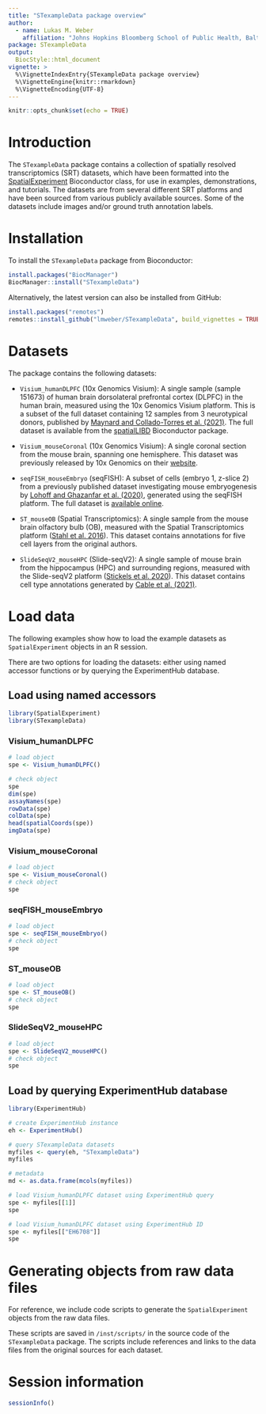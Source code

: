 ```yaml
---
title: "STexampleData package overview"
author: 
  - name: Lukas M. Weber
    affiliation: "Johns Hopkins Bloomberg School of Public Health, Baltimore, MD, USA"
package: STexampleData
output: 
  BiocStyle::html_document
vignette: >
  %\VignetteIndexEntry{STexampleData package overview}
  %\VignetteEngine{knitr::rmarkdown}
  %\VignetteEncoding{UTF-8}
---
```


```r
knitr::opts_chunk$set(echo = TRUE)
```


# Introduction

The `STexampleData` package contains a collection of spatially resolved transcriptomics (SRT) datasets, which have been formatted into the [SpatialExperiment](https://bioconductor.org/packages/SpatialExperiment) Bioconductor class, for use in examples, demonstrations, and tutorials. The datasets are from several different SRT platforms and have been sourced from various publicly available sources. Some of the datasets include images and/or ground truth annotation labels.


# Installation

To install the `STexampleData` package from Bioconductor:

```r
install.packages("BiocManager")
BiocManager::install("STexampleData")
```

Alternatively, the latest version can also be installed from GitHub:

```r
install.packages("remotes")
remotes::install_github("lmweber/STexampleData", build_vignettes = TRUE)
```


# Datasets

The package contains the following datasets:

- `Visium_humanDLPFC` (10x Genomics Visium): A single sample (sample 151673) of human brain dorsolateral prefrontal cortex (DLPFC) in the human brain, measured using the 10x Genomics Visium platform. This is a subset of the full dataset containing 12 samples from 3 neurotypical donors, published by [Maynard and Collado-Torres et al. (2021)](https://www.nature.com/articles/s41593-020-00787-0). The full dataset is available from the [spatialLIBD](http://bioconductor.org/packages/spatialLIBD) Bioconductor package.

- `Visium_mouseCoronal` (10x Genomics Visium): A single coronal section from the mouse brain, spanning one hemisphere. This dataset was previously released by 10x Genomics on their [website](https://support.10xgenomics.com/spatial-gene-expression/datasets/1.1.0/V1_Adult_Mouse_Brain).

- `seqFISH_mouseEmbryo` (seqFISH): A subset of cells (embryo 1, z-slice 2) from a previously published dataset investigating mouse embryogenesis by [Lohoff and Ghazanfar et al. (2020)](https://www.biorxiv.org/content/10.1101/2020.11.20.391896v1), generated using the seqFISH platform. The full dataset is [available online](https://marionilab.cruk.cam.ac.uk/SpatialMouseAtlas/).

- `ST_mouseOB` (Spatial Transcriptomics): A single sample from the mouse brain olfactory bulb (OB), measured with the Spatial Transcriptomics platform ([Stahl et al. 2016](https://www.science.org/doi/full/10.1126/science.aaf2403)). This dataset contains annotations for five cell layers from the original authors.

- `SlideSeqV2_mouseHPC` (Slide-seqV2): A single sample of mouse brain from the hippocampus (HPC) and surrounding regions, measured with the Slide-seqV2 platform ([Stickels et al. 2020](https://www.nature.com/articles/s41587-020-0739-1)). This dataset contains cell type annotations generated by [Cable et al. (2021)](https://www.nature.com/articles/s41587-021-00830-w).


# Load data

The following examples show how to load the example datasets as `SpatialExperiment` objects in an R session.

There are two options for loading the datasets: either using named accessor functions or by querying the ExperimentHub database.


## Load using named accessors

```r
library(SpatialExperiment)
library(STexampleData)
```


### Visium_humanDLPFC

```r
# load object
spe <- Visium_humanDLPFC()

# check object
spe
dim(spe)
assayNames(spe)
rowData(spe)
colData(spe)
head(spatialCoords(spe))
imgData(spe)
```


### Visium_mouseCoronal

```r
# load object
spe <- Visium_mouseCoronal()
# check object
spe
```


### seqFISH_mouseEmbryo

```r
# load object
spe <- seqFISH_mouseEmbryo()
# check object
spe
```


### ST_mouseOB

```r
# load object
spe <- ST_mouseOB()
# check object
spe
```


### SlideSeqV2_mouseHPC

```r
# load object
spe <- SlideSeqV2_mouseHPC()
# check object
spe
```


## Load by querying ExperimentHub database

```r
library(ExperimentHub)
```

```r
# create ExperimentHub instance
eh <- ExperimentHub()

# query STexampleData datasets
myfiles <- query(eh, "STexampleData")
myfiles

# metadata
md <- as.data.frame(mcols(myfiles))
```

```r
# load Visium_humanDLPFC dataset using ExperimentHub query
spe <- myfiles[[1]]
spe
```

```r
# load Visium_humanDLPFC dataset using ExperimentHub ID
spe <- myfiles[["EH6708"]]
spe
```


# Generating objects from raw data files

For reference, we include code scripts to generate the `SpatialExperiment` objects from the raw data files.

These scripts are saved in `/inst/scripts/` in the source code of the `STexampleData` package. The scripts include references and links to the data files from the original sources for each dataset.


# Session information

```r
sessionInfo()
```

